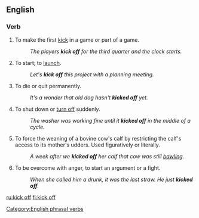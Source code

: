 {{also|kick-off|kickoff}}
==English==

===Verb===
{{en-verb|kicks off|kicking off|kicked off}}

# To make the first [[kick]] in a game or part of a game.
#: ''The players '''kick off''' for the third quarter and the clock starts.''
# {{idiom}} To start; to [[launch]].
#: ''Let's '''kick off''' this project with a planning meeting.''
# {{idiom|colloquial|euphemism}} To die or quit permanently.
#: ''It's a wonder that old dog hasn't '''kicked off''' yet.''
# {{idiom}} To shut down or [[turn off]] suddenly.
#: ''The washer was working fine until it '''kicked off''' in the middle of a cycle.''
# {{US|idiom|ranching|slang}} To force the weaning of a bovine cow's calf by restricting the calf's access to its mother's udders.  Used figuratively or literally.
#: ''A week after we '''kicked off''' her calf that cow was still [[bawling]].''
# {{UK|idiom|colloquial}} To be overcome with anger, to start an argument or a fight.
#: ''When she called him a drunk, it was the last straw. He just '''kicked off'''.''

[[Category:English phrasal verbs]]

[[ru:kick off]]
[[fi:kick off]]